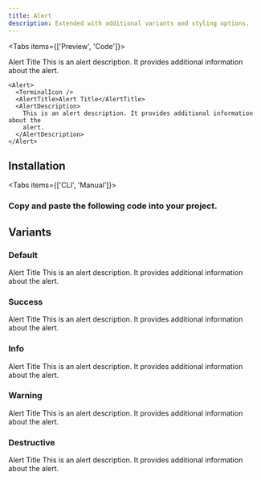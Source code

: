 ```yaml
---
title: Alert
description: Extended with additional variants and styling options.
---
```




<Tabs items={['Preview', 'Code']}>

<Tab value='Preview'>

<Alert>
  <TerminalIcon />
  <AlertTitle>Alert Title</AlertTitle>
  <AlertDescription>
    This is an alert description. It provides additional information about the
    alert.
  </AlertDescription>
</Alert>

</Tab>

<Tab value='Code'>

```tsx
<Alert>
  <TerminalIcon />
  <AlertTitle>Alert Title</AlertTitle>
  <AlertDescription>
    This is an alert description. It provides additional information about the
    alert.
  </AlertDescription>
</Alert>
```

</Tab>

</Tabs>

## Installation

<Tabs items={['CLI', 'Manual']}>

<Tab value='CLI'>

<Install name="tabs" />

</Tab>

<Tab value='Manual'>

### Copy and paste the following code into your project.

<ComponentSource name="ui/alert.tsx" />

</Tab>

</Tabs>

## Variants

### Default

<Alert>
  <TerminalIcon />
  <AlertTitle>Alert Title</AlertTitle>
  <AlertDescription>
    This is an alert description. It provides additional information about the
    alert.
  </AlertDescription>
</Alert>

### Success

<Alert variant="success">
  <TerminalIcon />
  <AlertTitle>Alert Title</AlertTitle>
  <AlertDescription>
    This is an alert description. It provides additional information about the
    alert.
  </AlertDescription>
</Alert>

### Info

<Alert variant="info">
  <TerminalIcon />
  <AlertTitle>Alert Title</AlertTitle>
  <AlertDescription>
    This is an alert description. It provides additional information about the
    alert.
  </AlertDescription>
</Alert>

### Warning

<Alert variant="warning">
  <TerminalIcon />
  <AlertTitle>Alert Title</AlertTitle>
  <AlertDescription>
    This is an alert description. It provides additional information about the
    alert.
  </AlertDescription>
</Alert>

### Destructive

<Alert variant="destructive">
  <TerminalIcon />
  <AlertTitle>Alert Title</AlertTitle>
  <AlertDescription>
    This is an alert description. It provides additional information about the
    alert.
  </AlertDescription>
</Alert>
